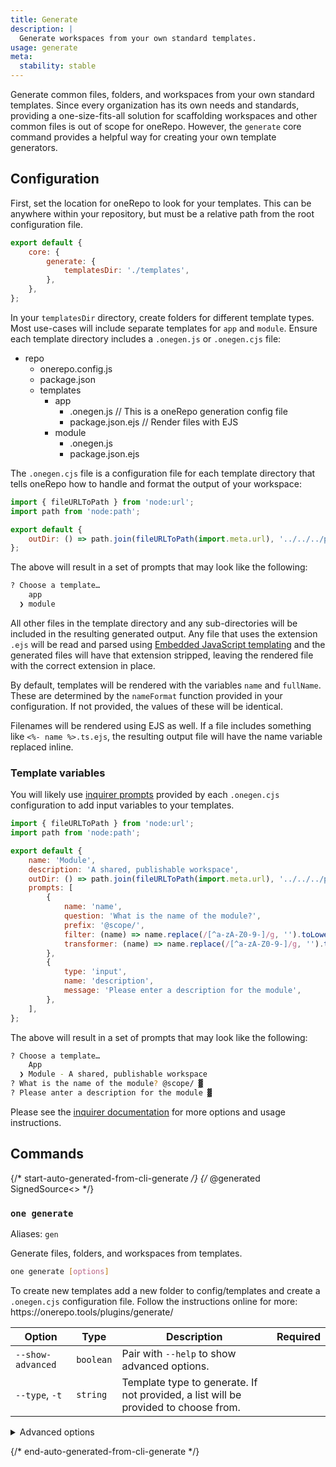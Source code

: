 ```yaml
---
title: Generate
description: |
  Generate workspaces from your own standard templates.
usage: generate
meta:
  stability: stable
---
```



Generate common files, folders, and workspaces from your own standard templates. Since every organization has its own needs and standards, providing a one-size-fits-all solution for scaffolding workspaces and other common files is out of scope for oneRepo. However, the `generate` core command provides a helpful way for creating your own template generators.

## Configuration

First, set the location for oneRepo to look for your templates. This can be anywhere within your repository, but must be a relative path from the root configuration file.

```js {3-5} title="./onerepo.config.js"
export default {
	core: {
		generate: {
			templatesDir: './templates',
		},
	},
};
```

In your `templatesDir` directory, create folders for different template types. Most use-cases will include separate templates for `app` and `module`. Ensure each template directory includes a `.onegen.js` or `.onegen.cjs` file:

<FileTree>

- repo
  - onerepo.config.js
  - package.json
  - templates
    - app
      - .onegen.js // This is a oneRepo generation config file
      - package.json.ejs // Render files with EJS
    - module
      - .onegen.js
      - package.json.ejs

</FileTree>

The `.onegen.cjs` file is a configuration file for each template directory that tells oneRepo how to handle and format the output of your workspace:

```js title="templates/module/.onegen.js"
import { fileURLToPath } from 'node:url';
import path from 'node:path';

export default {
	outDir: () => path.join(fileURLToPath(import.meta.url), '../../../path/to/output'),
};
```

The above will result in a set of prompts that may look like the following:

```sh
? Choose a template…
    app
  ❯ module
```

All other files in the template directory and any sub-directories will be included in the resulting generated output. Any file that uses the extension `.ejs` will be read and parsed using [Embedded JavaScript templating](https://ejs.co/) and the generated files will have that extension stripped, leaving the rendered file with the correct extension in place.

By default, templates will be rendered with the variables `name` and `fullName`. These are determined by the `nameFormat` function provided in your configuration. If not provided, the values of these will be identical.

Filenames will be rendered using EJS as well. If a file includes something like `<%- name %>.ts.ejs`, the resulting output file will have the name variable replaced inline.

### Template variables

You will likely use [inquirer prompts](https://github.com/SBoudrias/Inquirer.js/blob/master/README.md) provided by each `.onegen.cjs` configuration to add input variables to your templates.

```js title="templates/module/.onegen.js" {9-15}
import { fileURLToPath } from 'node:url';
import path from 'node:path';

export default {
	name: 'Module',
	description: 'A shared, publishable workspace',
	outDir: () => path.join(fileURLToPath(import.meta.url), '../../../path/to/modules'),
	prompts: [
		{
			name: 'name',
			question: 'What is the name of the module?',
			prefix: '@scope/',
			filter: (name) => name.replace(/[^a-zA-Z0-9-]/g, '').toLowerCase(),
			transformer: (name) => name.replace(/[^a-zA-Z0-9-]/g, '').toLowerCase(),
		},
		{
			type: 'input',
			name: 'description',
			message: 'Please enter a description for the module',
		},
	],
};
```

The above will result in a set of prompts that may look like the following:

```sh
? Choose a template…
    App
  ❯ Module - A shared, publishable workspace
? What is the name of the module? @scope/ ▓
? Please anter a description for the module ▓
```

Please see the [inquirer documentation](https://github.com/SBoudrias/Inquirer.js/blob/master/README.md) for more options and usage instructions.

## Commands

{/* start-auto-generated-from-cli-generate */}
{/* @generated SignedSource<<b4d9871d1341298fc3628c61ea91a856>> */}

### `one generate`

Aliases: `gen`

Generate files, folders, and workspaces from templates.

```sh
one generate [options]
```

To create new templates add a new folder to config/templates and create a `.onegen.cjs` configuration file. Follow the instructions online for more: https\://onerepo.tools/plugins/generate/

| Option            | Type      | Description                                                                         | Required |
| ----------------- | --------- | ----------------------------------------------------------------------------------- | -------- |
| `--show-advanced` | `boolean` | Pair with `--help` to show advanced options.                                        |          |
| `--type`, `-t`    | `string`  | Template type to generate. If not provided, a list will be provided to choose from. |          |

<details>

<summary>Advanced options</summary>

| Option            | Type                                    | Description           | Required |
| ----------------- | --------------------------------------- | --------------------- | -------- |
| `--templates-dir` | `string`, default: `"config/templates"` | Path to the templates | ✅       |

</details>

{/* end-auto-generated-from-cli-generate */}
